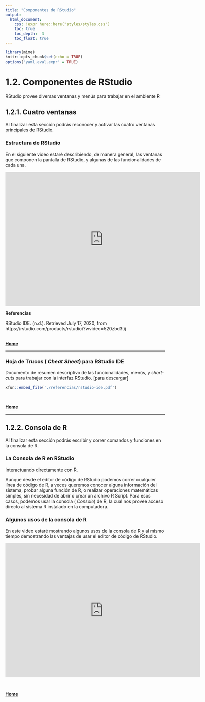```yaml
---
title: "Componentes de RStudio"
output:
  html_document:
    css: !expr here::here("styles/styles.css")
    toc: true
    toc_depth:  3
    toc_float: true
---
```


```r
library(mime)
knitr::opts_chunk$set(echo = TRUE)
options("yaml.eval.expr" = TRUE)
```

# 1.2. Componentes de RStudio
RStudio provee diversas ventanas y menús para trabajar en el ambiente R

## 1.2.1. Cuatro ventanas
Al finalizar esta sección podrás reconocer y activar las cuatro ventanas principales de RStudio.

### Estructura de RStudio
En el siguiente video estaré describiendo, de manera general, las ventanas que componen la pantalla de RStudio, y algunas de las funcionalidades de cada una.

<iframe width="615" height="421" frameborder="0" scrolling="no" src="https://screencast-o-matic.com/embed?sc=cYiF0qEXd9&amp;v=6&amp;ff=1&amp;title=0&amp;controls=1" allowfullscreen="true"></iframe>

__Referencias__

RStudio IDE. (n.d.). Retrieved July 17, 2020, from https://rstudio.com/products/rstudio/?wvideo=520zbd3tij  
\

[  __Home__](https://dsfernandez.github.io/tallerR-basico/index.html)

*** 

### Hoja de Trucos ( _Cheat Sheet_) para RStudio IDE
Documento de resumen descriptivo de las funcionalidades, menús, y _short-cuts_ para trabajar con la interfaz RStudio.  [para descargar]

```r
xfun::embed_file('./referencias/rstudio-ide.pdf')
```  
\

[  __Home__](https://dsfernandez.github.io/tallerR-basico/index.html)

*** 

## 1.2.2. Consola de R
Al finalizar esta sección podrás escribir y correr comandos y funciones en la consola de R.

### La Consola de R en RStudio
Interactuando directamente con R.

Aunque desde el editor de código de RStudio podemos correr cualquier línea de código de R, a veces queremos conocer alguna información del sistema, probar alguna función de R, o realizar operaciones matemáticas simples, sin necesidad de abrir o crear un archivo R Script.  Para esos casos, podemos usar la consola ( _Console_) de R, la cual nos provee acceso directo al sistema R instalado en la computadora.

### Algunos usos de la consola de R  
En este video estaré mostrando algunos usos de la consola de R y al mismo tiempo demostrando las ventajas de usar el editor de código de RStudio.

<iframe width=615 height=421 frameborder="0" scrolling="no" src="https://screencast-o-matic.com/embed?sc=cYjDYFGHJ0&v=6&ff=1&title=0&controls=1" allowfullscreen="true"></iframe>  
\

[  __Home__](https://dsfernandez.github.io/tallerR-basico/index.html)  





